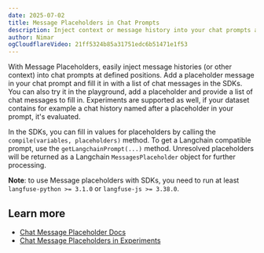 ```yaml
---
date: 2025-07-02
title: Message Placeholders in Chat Prompts
description: Inject context or message history into your chat prompts at just the right spot.
author: Nimar
ogCloudflareVideo: 21ff5324b85a31751edc6b51471e1f53
---
```



<ChangelogHeader />

With Message Placeholders, easily inject message histories (or other context) into chat prompts at defined positions.
Add a placeholder message in your chat prompt and fill it in with a list of chat messages in the SDKs.
You can also try it in the playground, add a placeholder and provide a list of chat messages to fill in.
Experiments are supported as well, if your dataset contains for example a chat history named after a placeholder in your prompt, it's evaluated.

In the SDKs, you can fill in values for placeholders by calling the `compile(variables, placeholders)` method.
To get a Langchain compatible prompt, use the `getLangchainPrompt(...)` method.
Unresolved placeholders will be returned as a Langchain `MessagesPlaceholder` object for further processing.

**Note**: to use Message placeholders with SDKs, you need to run at least `langfuse-python >= 3.1.0` or `langfuse-js >= 3.38.0`.

## Learn more

- [Chat Message Placeholder Docs](/docs/prompts/get-started#message-placeholders)
- [Chat Message Placeholders in Experiments](/docs/datasets/prompt-experiments#message-placeholders)
